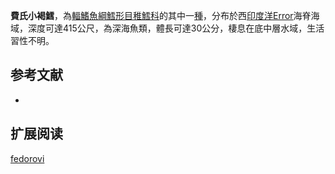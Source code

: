 {{Speciesbox
| name = 費氏小褐鱈
| image = 
| image_width = 250px
| status = NE
| status_system = iucn3.1
| trend = unknow
| genus = Physiculus
| species = fedorovi
| authority = [[Shcherbachev|Shcherbachev]], 1993
| synonyms = 
}}
'''費氏小褐鱈'''，為[[輻鰭魚綱|輻鰭魚綱]][[鱈形目|鱈形目]][[稚鱈科|稚鱈科]]的其中一[[種|種]]，分布於西[[印度洋|印度洋]]Error海脊海域，深度可達415公尺，為深海魚類，體長可達30公分，棲息在底中層水域，生活習性不明。

==参考文献==
*{{FishBase_species|genus=Physiculus|species=fedorovi|year=2016|month=1}}

== 扩展阅读 ==
{{refbegin}}
{{wikispecies-inline|Physiculus fedorovi|費氏小褐鱈}}
{{refend}}
{{Taxonbar|from=Q2441544}}

[[Category:小褐鱈屬|fedorovi]]


{{鱈形目小作品}}